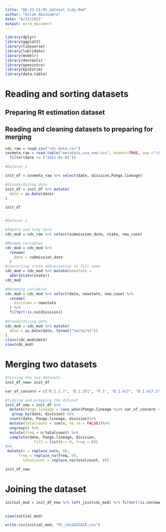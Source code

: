 ```yaml
---
title: "06-23-21-Rt_dataset_tidy.Rmd"
author: "Eslam Abousamra"
date: "6/23/2021"
output: word_document
---
```


```r
library(dplyr)
library(ggplot2)
library(tidyverse)
library(lubridate)
library(modelr)
library(devtools)
library(openintro)
library(EpiEstim)
library(data.table)

```



# Reading and sorting datasets
## Preparing Rt estimation dataset

## Reading and cleaning datasets to preparing for merging 


```r
cdc_raw = read.csv("cdc-data.csv")
covmeta_raw = read.table("metadata_usa_new.tsv", header=TRUE, sep ="\t") %>%
  filter(date >= ("2021-01-01"))
```

```r
#Dataset 1

init_df = covmeta_raw %>% select(date, division,Pango.lineage)

#Standardizing date
init_df = init_df %>% mutate(
  date = as.Date(date)
) 

init_df


#Dataset 2

#Import and tidy data
cdc_mod = cdc_raw %>% select(submission_date, state, new_case)

#Rename variables
cdc_mod = cdc_mod %>% 
  rename(
    date = submission_date
  )
#converting state abbreviation to full name
cdc_mod = cdc_mod %>% mutate(newstate =
  abbr2state(state))
cdc_mod

#Renaming variables
cdc_mod = cdc_mod %>% select(date, newstate, new_case) %>%
  rename(
    division = newstate
  ) %>%
  filter(!is.na(division))
  
#Standardizing date
cdc_mod = cdc_mod %>% mutate(
  date = as.Date(date, format("%m/%d/%Y"))
) 
class(cdc_mod$date)
view(cdc_mod)

```


# Merging two datasets 


```r
#Joining the two datasets
init_df_new= init_df

var_of_concern = c("B.1.1.7", "B.1.351", "P.1", "B.1.427", "B.1.617.2")

#tidying and prepping the dataset
init_df_new = init_df %>%
  mutate(Pango.lineage = case_when(Pango.lineage %in% var_of_concern ~ Pango.lineage, TRUE ~ "other")) %>%  
   group_by(date, division) %>%
  count(date, Pango.lineage, division)%>%
  mutate(totalcount = sum(n, na.rm = FALSE))%>% 
  ungroup() %>% 
  mutate(freq = n/totalcount) %>%
  complete(date, Pango.lineage, division,
             fill = list(N = 0, freq = 0)) 
%>%
 mutate(n = replace_na(n, 0),
      freq = replace_na(freq, 0),
        totalcount = replace_na(totalcount, 0))

init_df_new
```




# Joining the dataset
```r


initial_mod = init_df_new %>% left_join(cdc_mod) %>% filter(!is.na(new_case))
  

view(initial_mod)

write.csv(initial_mod, "Rt_cdc&GISAID.csv")

```




















